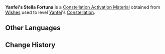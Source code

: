 {{Item Infobox
|id           = 001148
|image        = Item Stella Fortuna (4 Star).png
|type         = Constellation Activation Materials
|group        = Stella Fortuna
|rarity       = 4
|description  = [[Yanfei]]'s Constellation Activation Material
|source1      = [[Wishes]]
}}
'''Yanfei's Stella Fortuna''' is a [[Constellation Activation Material]] obtained from [[Wishes]] used to level [[Yanfei]]'s [[Constellation]].

==Other Languages==
{{Other Languages
|default_hidden = 1
|en      = Yanfei's Stella Fortuna
|zhs     = 烟绯的命星
|zhs_rm  = Yānfēi de Mìng Xīng
|zht     = 煙緋的命星
|zht_rm  = Yānfēi de Mìng Xīng
|ja      = 煙緋の星屑
|ja_rm   = Enhi no Hoshikuzu
|ko      = 연비의 운명의 별
|ko_rm   = Yeonbi-ui Unmyeong-ui Byeol
|es      = Stella Fortuna de Yanfei
|fr      = Stella Fortuna de Yanfei
|ru      = Удача Янь Фэй
|th      = ดวงดาวแห่งชีวิตของ Yanfei
|th_rm   = Duanggdao Haeng Chiwit Khong Yanfei
|vi      = Chòm Sao Của Yanfei
|de      = Stella Fortuna von Yanfei
|id      = Yanfei's Stella Fortuna
|pt      = Stella Fortuna de Yanfei
}}

==Change History==
{{Change History|1.5}}